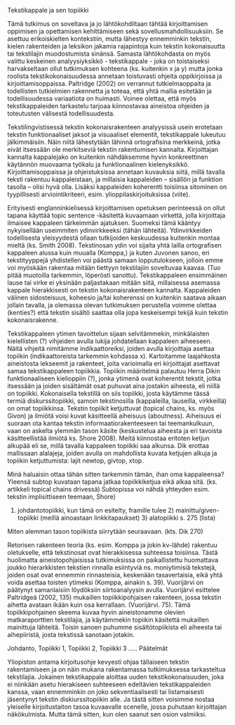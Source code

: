 ﻿Tekstikappale ja sen topiikki

Tämä tutkimus on soveltava ja jo lähtökohdiltaan tähtää kirjoittamisen oppimisen ja opettamisen kehittämiseen sekä sovellusmahdollisuuksiin. Se asettuu erikoiskielten kontekstiin, mutta lähestyy ennemminkin tekstin, kielen rakenteiden ja leksikon jakamia rajapintoja kuin tekstin kokonaisuutta tai tekstilajin muodostumista sinänsä. Samasta lähtökohdasta on myös valittu keskeinen analyysiyksikkö - tekstikappale - joka on toistaiseksi harvakseltaan ollut tutkimuksen kohteena (ks. kuitenkin x ja y) mutta jonka roolista tekstikokonaisuudessa annetaan toistuvasti ohjeita oppikirjoissa ja kirjoittamisoppaissa. Paltridge (2002) on verrannut tutkielmaoppaita ja todellisten tutkielmien rakennetta ja toteaa, että yhtä mallia esitetään ja todellisuudessa variaatiota on huimasti. Voinee olettaa, että myös tekstikappaleiden tarkastelu tarjoaa kiinnostavaa aineistoa ohjeiden ja toteutusten välisestä todellisuudesta.

Tekstilingvistisessä tekstin kokonaisrakenteen analyysissä usein erotetaan tekstin funktionaaliset jaksot ja visuaaliset elementit, tekstikappale lukeutuu jälkimmäisiin. Näin niitä lähestytään lähinnä ortografisina merkkeinä, jotka eivät itsessään ole merkitseviä tekstin rakentumisen kannalta. Kirjoittajan kannalta kappalejako on kuitenkin nähdäksemme hyvin konkreettinen käytännön muovaama työkalu ja funktionaalinen kielenyksikkö. Kirjoittamisoppaissa ja ohjeistuksissa annetaan kuvauksia siitä, millä tavalla teksti rakentuu kappaleistaan, ja millaisia kappaleiden – sisällön ja funktion tasolla – olisi hyvä olla. Lisäksi kappaleiden koherentti toisiinsa sitominen on tyypillisesti arviointikriteeri, esim. ylioppilaskirjoituksissa (viite). 

Erityisesti englanninkielisessä kirjoittamisen opetuksen perinteessä on ollut tapana käyttää topic sentence -käsitettä kuvaamaan virkettä, jolla kirjoittaja ilmaisee kappaleen tärkeimmän ajatuksen. Suomeksi tämä kääntyy nykyisellään useimmiten ydinvirkkeeksi (tähän lähteitä). Ydinvirkkeiden todellisesta yleisyydestä ollaan tutkijoiden keskuudessa kuitenkin montaa mieltä (ks. Smith 2008). Tekstinosan ydin voi sijaita yhtä lailla ortografisen kappaleen alussa kuin muualla (Komppa,) ja kuten Juvonen sanoo, eri tekstityyppejä yhdistellen voi päästä samaan lopputulokseen, jolloin emme voi myöskään rakentaa mitään tiettyyn tekstilajiin soveltuvaa kaavaa. (Tuo pitää muotoilla tarkemmin, löperösti sanottu). Tekstikappaleen ensimmäinen lause tai virke ei yksinään paljastakaan mitään siitä, millaisessa asemassa kappale hierakkisesti on tekstin kokonaisrakenteen kannalta. Kappaleiden välinen sidosteisuus, koheesio ja/tai koherenssi on kuitenkin saatava aikaan jollain tavalla, ja olemassa olevan tutkimuksen perustella voimme olettaa (kenties?) että tekstin sisältö saattaa olla jopa keskeisempi tekijä kuin tekstin kokonaisrakenne. 

Tekstikappaleen ytimen tavoittelun sijaan selvitämmekin, minkälaisten kielellisten (?) vihjeiden avulla lukija johdatellaan kappaleen aiheeseen. Näitä vihjeitä nimitämme indikaattoreiksi, joiden avulla kirjoittaja asettaa topiikin (indikaattoreista tarkemmin kohdassa x). Kartoitamme laajahkosta aineistosta lekseemit ja rakenteet, joita varioimalla eri kirjoittajat asettavat samaa tekstikappaleen topiikkia. Topiikin määritelmä palautuu Herra Dikin funktionaaliseen kielioppiin (?), jonka ytimenä ovat koherentit tekstit, jotka itsessään ja joiden sisältämät osat puhuvat aina jostakin aiheesta, eli niillä on topiikki. Kokonaisella tekstillä on siis topiikki, josta käytämme tässä termiä diskurssitopiikki, samoin tekstinosilla (kappaleilla, lauseilla, virkkeillä) on omat topiikkinsa. 
Tekstin topiikit ketjuttuvat (topical chains, ks. myös Givon) ja ilmiötä voisi kuvat käsitteellä aiheisuus (aboutness). Aiheisuus ei suoraan ota kantaa tekstin informaatiorakenteeseen tai teemankulkuun, vaan on askelta ylemmän tason käsite (keskustelua aiheesta ja eri tavoista käsitteellistää ilmiötä ks. Shore 2008). Meitä kiinnostaa eritoten ketjun alkupää eli se, millä tavalla kappaleen topiikki saa alkunsa. Dik erottaa  mallissaan alalajeja, joiden avulla on mahdollista kuvata ketjujen alkuja ja topiikin ketjuttumista: lajit newtop, givtop, xtop.  




Minä haluaisin ottaa tähän sitten tarkemmin tämän, ihan oma kappaleensa?
Yleensä subtop kuvataan tapana jatkaa topiikkiketjua eikä alkaa sitä. (ks. artikkeli topical chains drivessä)
Subtopissa voi nähdä yhteyden esim. tekstin implisittiseen teemaan, Shore)

1)	johdantotopiikki, kun tämä on esitelty, framille tulee 2) mainittu/given-topiikki (meillä ainoastaan linkkitapaukset) 3) alatopiikki s. 275 (lista) 

Miten alemman tason topiikista siirrytään seuraavaan.   (kts. Dik 270)





Retorisen rakenteen teoria (ks. esim. Komppa ja jokin kv-lähde) rakentuu oletukselle, että tekstinosat ovat hierakkisessa suhteessa toisiinsa. Tästä huolimatta aineistopohjaisissa tutkimuksissa on paikallistettu huomattava joukko hierarkkisten tekstien rinnalla esiintyviä ns. moniytimisiä tekstejä, joiden osat ovat ennemmin rinnasteisia, keskenään tasavertaisia, eikä yhtä voida asettaa toisten ytimeksi (Komppa, ainakin s. 39). Vuorijärvi on päätynyt samanlaisiin löydöksiin siirtoanalyysin avulla. Vuorijärvi esittelee Paltridgeä (2002, 135) mukaillen topiikkipohjaisen rakenteen, jossa tekstin aihetta avataan ikään kuin osa kerrallaan. (Vuorijärvi. 75). Tämä topiikkipohjainen skeema kuvaa hyvin aineistonamme olevien matkaraporttien tekstilajia, ja käytämmekin topiikin käsitettä mukaillen mainittuja lähteitä. Toisin sanoen puhumme sisältötopiikista eli aiheesta tai aihepiiristä, josta tekstissä sanotaan jotakin. 

Johdanto, Topiikki 1, Topiikki 2, Topiikki 3  ….. Päätelmät

Yliopiston antama kirjoitusohje kevyesti ohjaa tällaiseen tekstin rakentamiseen ja on näin mukana rakentamassa tutkimuksessa tarkasteltua tekstilajia. Jokainen tekstikappale aloittaa uuden tekstikokonaisuuden, joka ei niinkään asetu hierakiseen suhteeseen edeltävien tekstikappaleiden kanssa, vaan ennemminkin on joko sekventiaalisesti tai listamaisesti jäsentynyt tekstin diskiurssitopiikin alle. Ja tästä sitten voisimme nostaa yleiselle kirjoitustaiton tasoa kuvaavalle scenelle, jossa puhutaan kirjoittajan näkökulmista. Mutta tämä sitten, kun olen saanut sen osion valmiiksi.




